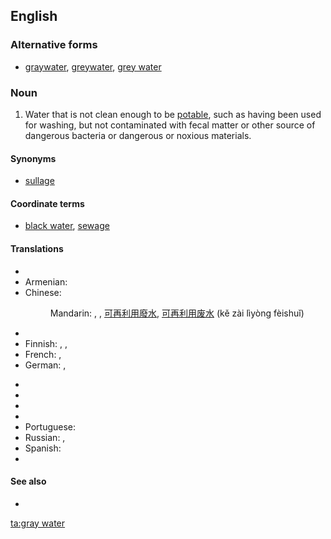 ==English==

===Alternative forms===
* [[graywater]], [[greywater]], [[grey water]]

===Noun===
{{en-noun|head=[[gray]] [[water]]|-}}

# Water that is not clean enough to be [[potable]], such as having been used for washing, but not contaminated with fecal matter or other source of dangerous bacteria or dangerous or noxious materials.

====Synonyms====
* [[sullage]]

====Coordinate terms====
* [[black water]], [[sewage]]

====Translations====
{{trans-top|non-potable, but non-toxic water}}
* {{trreq|ar}}
* Armenian: {{t|hy|[[կենցաղային]] [[կեղտաջուր]]|sc=Armn}}
* Chinese:
*: Mandarin: {{t|cmn|中水|tr=zhōngshuǐ|sc=Hani}}, {{t|cmn|灰水|tr=huīshuǐ|sc=Hani}}, [[可]][[再]][[利用]][[廢水]], [[可]][[再]][[利用]][[废水]] (kě zài lìyòng fèishuǐ)
* {{trreq|nl}}
* Finnish: {{t+|fi|harmaa}} {{t+|fi|vesi}}, {{t|fi|harmaavesi}}, {{t+|fi|pesuvesi}}
* French: {{t|fr|eau de ménage|f}}, {{t|fr|eaux grises|f-p}}
* German: {{t|de|Grauwasser|n}}, {{t|de|Nutzwasser|n}}
{{trans-mid}}
* {{trreq|hi}}
* {{trreq|it}}
* {{trreq|ja}}
* {{trreq|ko}}
* Portuguese: {{t|pt|água cinza|f}}
* Russian: {{t|ru|серая вода|f|tr=séraja vodá}}, {{t|ru|бытовые сточные воды|f-p|tr=bytovýje stóčnyje vódy}}
* Spanish: {{t|es|aguas grises|p}}
* {{trreq|vi}}
{{trans-bottom}}

====See also====
* {{pedia}}

[[ta:gray water]]
